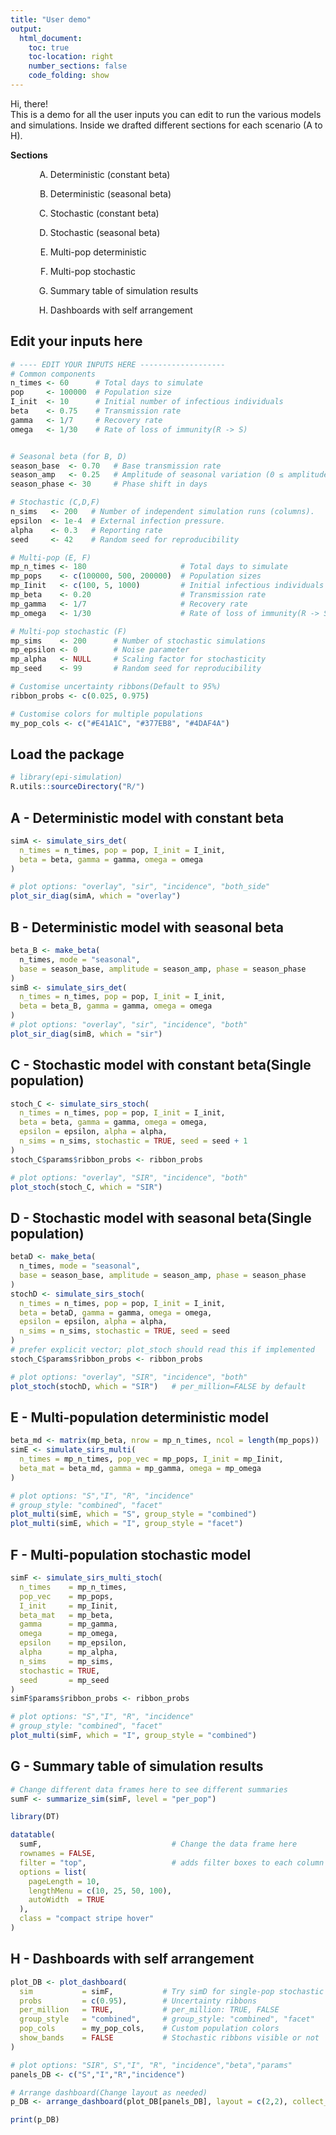 ```yaml
---
title: "User demo"
output:
  html_document:
    toc: true
    toc-location: right
    number_sections: false
    code_folding: show
---
```


Hi, there!  
This is a demo for all the user inputs you can edit to run the various models and simulations.
Inside we drafted different sections for each scenario (A to H).

**Sections**
: A) Deterministic (constant beta)
: B) Deterministic (seasonal beta)
: C) Stochastic (constant beta)
: D) Stochastic (seasonal beta)
: E) Multi-pop deterministic
: F) Multi-pop stochastic
: G) Summary table of simulation results
: H) Dashboards with self arrangement

## Edit your inputs here
```r
# ---- EDIT YOUR INPUTS HERE -------------------
# Common components
n_times <- 60      # Total days to simulate
pop     <- 100000  # Population size
I_init  <- 10      # Initial number of infectious individuals
beta    <- 0.75    # Transmission rate  
gamma   <- 1/7     # Recovery rate
omega   <- 1/30    # Rate of loss of immunity(R -> S)


# Seasonal beta (for B, D)
season_base  <- 0.70   # Base transmission rate
season_amp   <- 0.25   # Amplitude of seasonal variation (0 ≤ amplitude < 1)
season_phase <- 30     # Phase shift in days

# Stochastic (C,D,F)
n_sims   <- 200   # Number of independent simulation runs (columns).
epsilon  <- 1e-4  # External infection pressure.
alpha    <- 0.3   # Reporting rate
seed     <- 42    # Random seed for reproducibility

# Multi-pop (E, F)
mp_n_times <- 180                     # Total days to simulate
mp_pops    <- c(100000, 500, 200000)  # Population sizes
mp_Iinit   <- c(100, 5, 1000)         # Initial infectious individuals
mp_beta    <- 0.20                    # Transmission rate
mp_gamma   <- 1/7                     # Recovery rate
mp_omega   <- 1/30                    # Rate of loss of immunity(R -> S)

# Multi-pop stochastic (F)
mp_sims    <- 200      # Number of stochastic simulations
mp_epsilon <- 0        # Noise parameter
mp_alpha   <- NULL     # Scaling factor for stochasticity
mp_seed    <- 99       # Random seed for reproducibility

# Customise uncertainty ribbons(Default to 95%)
ribbon_probs <- c(0.025, 0.975)

# Customise colors for multiple populations
my_pop_cols <- c("#E41A1C", "#377EB8", "#4DAF4A")
```

## Load the package
```r
# library(epi-simulation)
R.utils::sourceDirectory("R/")
```

## A - Deterministic model with constant beta
```r
simA <- simulate_sirs_det(
  n_times = n_times, pop = pop, I_init = I_init,
  beta = beta, gamma = gamma, omega = omega
)

# plot options: "overlay", "sir", "incidence", "both_side"
plot_sir_diag(simA, which = "overlay")
```

## B - Deterministic model with seasonal beta
```r
beta_B <- make_beta(
  n_times, mode = "seasonal",
  base = season_base, amplitude = season_amp, phase = season_phase
)
simB <- simulate_sirs_det(
  n_times = n_times, pop = pop, I_init = I_init,
  beta = beta_B, gamma = gamma, omega = omega
)
# plot options: "overlay", "sir", "incidence", "both"
plot_sir_diag(simB, which = "sir")
```

## C - Stochastic model with constant beta(Single population)
```r
stoch_C <- simulate_sirs_stoch(
  n_times = n_times, pop = pop, I_init = I_init,
  beta = beta, gamma = gamma, omega = omega,
  epsilon = epsilon, alpha = alpha,
  n_sims = n_sims, stochastic = TRUE, seed = seed + 1
)
stoch_C$params$ribbon_probs <- ribbon_probs

# plot options: "overlay", "SIR", "incidence", "both"
plot_stoch(stoch_C, which = "SIR")
```

## D - Stochastic model with seasonal beta(Single population)
```r
betaD <- make_beta(
  n_times, mode = "seasonal",
  base = season_base, amplitude = season_amp, phase = season_phase
)
stochD <- simulate_sirs_stoch(
  n_times = n_times, pop = pop, I_init = I_init,
  beta = betaD, gamma = gamma, omega = omega,
  epsilon = epsilon, alpha = alpha,
  n_sims = n_sims, stochastic = TRUE, seed = seed
)
# prefer explicit vector; plot_stoch should read this if implemented
stoch_C$params$ribbon_probs <- ribbon_probs

# plot options: "overlay", "SIR", "incidence", "both"
plot_stoch(stochD, which = "SIR")   # per_million=FALSE by default
```

## E - Multi-population deterministic model
```r
beta_md <- matrix(mp_beta, nrow = mp_n_times, ncol = length(mp_pops))
simE <- simulate_sirs_multi(
  n_times = mp_n_times, pop_vec = mp_pops, I_init = mp_Iinit,
  beta_mat = beta_md, gamma = mp_gamma, omega = mp_omega
)

# plot options: "S","I", "R", "incidence"
# group_style: "combined", "facet"
plot_multi(simE, which = "S", group_style = "combined")
plot_multi(simE, which = "I", group_style = "facet")
```

## F - Multi-population stochastic model
```r
simF <- simulate_sirs_multi_stoch(
  n_times    = mp_n_times,
  pop_vec    = mp_pops,
  I_init     = mp_Iinit,
  beta_mat   = mp_beta,     
  gamma      = mp_gamma,
  omega      = mp_omega,
  epsilon    = mp_epsilon,
  alpha      = mp_alpha,
  n_sims     = mp_sims,
  stochastic = TRUE,
  seed       = mp_seed
)
simF$params$ribbon_probs <- ribbon_probs

# plot options: "S","I", "R", "incidence"
# group_style: "combined", "facet"
plot_multi(simF, which = "I", group_style = "combined")
```

## G - Summary table of simulation results
```r
# Change different data frames here to see different summaries
sumF <- summarize_sim(simF, level = "per_pop")
```

```r
library(DT)

datatable(
  sumF,                             # Change the data frame here
  rownames = FALSE,
  filter = "top",                   # adds filter boxes to each column
  options = list(
    pageLength = 10,
    lengthMenu = c(10, 25, 50, 100),
    autoWidth  = TRUE
  ),
  class = "compact stripe hover"
)

```

## H - Dashboards with self arrangement
```r
plot_DB <- plot_dashboard(
  sim           = simF,           # Try simD for single-pop stochastic
  probs         = c(0.95),        # Uncertainty ribbons
  per_million   = TRUE,           # per_million: TRUE, FALSE
  group_style   = "combined",     # group_style: "combined", "facet"
  pop_cols      = my_pop_cols,    # Custom population colors
  show_bands    = FALSE           # Stochastic ribbons visible or not
)

# plot options: "SIR", S","I", "R", "incidence","beta","params"
panels_DB <- c("S","I","R","incidence")

# Arrange dashboard(Change layout as needed)
p_DB <- arrange_dashboard(plot_DB[panels_DB], layout = c(2,2), collect_legend = TRUE)

print(p_DB)
```

